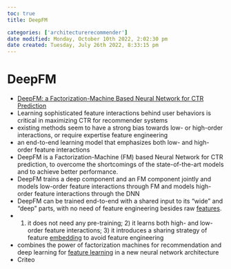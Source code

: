 ```yaml
---
toc: true
title: DeepFM

categories: ['architecturerecommender']
date modified: Monday, October 10th 2022, 2:02:30 pm
date created: Tuesday, July 26th 2022, 8:33:15 pm
---
```


# DeepFM
- [DeepFM: a Factorization-Machine Based Neural Network for CTR Prediction](https://arxiv.org/abs/1703.04247)
- Learning sophisticated feature interactions behind user behaviors is critical in maximizing CTR for recommender systems
- existing methods seem to have a strong bias towards low- or high-order interactions, or require expertise feature engineering
- an end-to-end learning model that emphasizes both low- and high-order feature interactions
- DeepFM is a Factorization-Machine (FM) based Neural Network for CTR prediction, to overcome the shortcomings of the state-of-the-art models and to achieve better performance.
- DeepFM trains a deep component and an FM component jointly and models low-order feature interactions through FM and models high-order feature interactions through the DNN
- DeepFM can be trained end-to-end with a shared input to its “wide” and “deep” parts, with no need of feature engineering besides raw [features](Features.qmd).
- 1) it does not need any pre-training; 2) it learns both high- and low-order feature interactions; 3) it introduces a sharing strategy of feature [embedding](Embedding.qmd) to avoid feature engineering
- combines the power of factorization machines for recommendation and deep learning for [feature learning](Feature%20Learning.qmd) in a new neural network architecture
- Criteo



